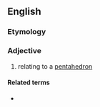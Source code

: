 ==English==

===Etymology===
{{confix|penta|hedral|lang=en}}

===Adjective===
{{en-adj|-}}

# relating to a [[pentahedron]]

====Related terms====
* {{l|en|pentahedron}}